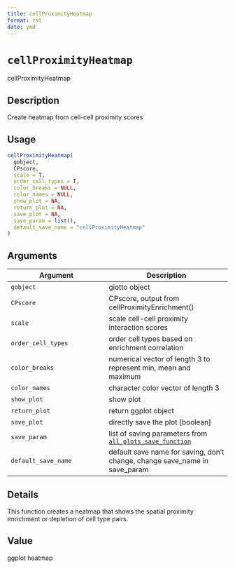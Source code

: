```yaml
--- 
title: cellProximityHeatmap 
format: rst 
date: ymd 
--- 
```

# `cellProximityHeatmap`

cellProximityHeatmap


## Description

Create heatmap from cell-cell proximity scores


## Usage

```r
cellProximityHeatmap(
  gobject,
  CPscore,
  scale = T,
  order_cell_types = T,
  color_breaks = NULL,
  color_names = NULL,
  show_plot = NA,
  return_plot = NA,
  save_plot = NA,
  save_param = list(),
  default_save_name = "cellProximityHeatmap"
)
```


## Arguments

Argument      |Description
------------- |----------------
`gobject`     |     giotto object
`CPscore`     |     CPscore, output from cellProximityEnrichment()
`scale`     |     scale cell-cell proximity interaction scores
`order_cell_types`     |     order cell types based on enrichment correlation
`color_breaks`     |     numerical vector of length 3 to represent min, mean and maximum
`color_names`     |     character color vector of length 3
`show_plot`     |     show plot
`return_plot`     |     return ggplot object
`save_plot`     |     directly save the plot [boolean]
`save_param`     |     list of saving parameters from [`all_plots_save_function`](#allplotssavefunction)
`default_save_name`     |     default save name for saving, don't change, change save_name in save_param


## Details

This function creates a heatmap that shows the  spatial proximity
 enrichment or depletion of cell type pairs.


## Value

ggplot heatmap


